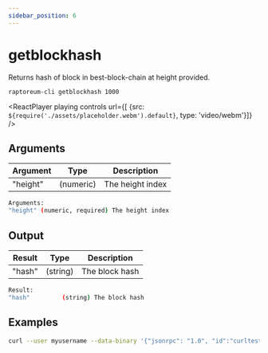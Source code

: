 ```yaml
---
sidebar_position: 6
---
```


# getblockhash

Returns hash of block in best-block-chain at height provided.

`raptoreum-cli getblockhash 1000`

<ReactPlayer playing controls url={[
    {src: `${require('./assets/placeholder.webm').default}`, type: 'video/webm'}]} />


## Arguments

| Argument | Type | Description |
|--|--|--|
| "height" | (numeric) | The height index |

```bash
Arguments:
"height" (numeric, required) The height index
```

## Output

| Result | Type | Description |
|--|--|--|
| "hash" | (string) | The block hash |

```bash
Result:
"hash"         (string) The block hash
```


## Examples

```bash
curl --user myusername --data-binary '{"jsonrpc": "1.0", "id":"curltest", "method": "getblockhash", "params": [1000] }' -H 'content-type: text/plain;' http://127.0.0.1:9998/
```
